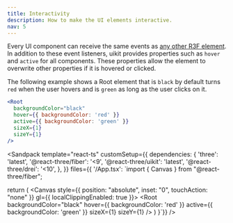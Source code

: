 ```yaml
---
title: Interactivity
description: How to make the UI elements interactive.
nav: 5
---
```


Every UI component can receive the same events as [any other R3F element](https://docs.pmnd.rs/react-three-fiber/api/events). In addition to these event listeners, uikit provides properties such as `hover` and `active` for all components. These properties allow the element to overwrite other properties if it is hovered or clicked.

The following example shows a Root element that is `black` by default turns `red` when the user hovers and is `green` as long as the user clicks on it.

```jsx
<Root
  backgroundColor="black"
  hover={{ backgroundColor: 'red' }}
  active={{ backgroundColor: 'green' }}
  sizeX={1}
  sizeY={1}
/>
```

<Sandpack
  template="react-ts"
  customSetup={{
    dependencies: {
      'three': 'latest',
      '@react-three/fiber': '<9',
      '@react-three/uikit': 'latest',
      '@react-three/drei': '<10',
    },
  }}
  files={{
    '/App.tsx': `import { Canvas } from "@react-three/fiber";

  return (
    <Canvas style={{ position: "absolute", inset: "0", touchAction: "none" }} gl={{ localClippingEnabled: true }}>
      <OrbitControls />
      <Root
        backgroundColor="black"
        hover={{ backgroundColor: 'red' }}
        active={{ backgroundColor: 'green' }}
        sizeX={1}
        sizeY={1}
    />
    </Canvas>
  )
}`}}
/>
